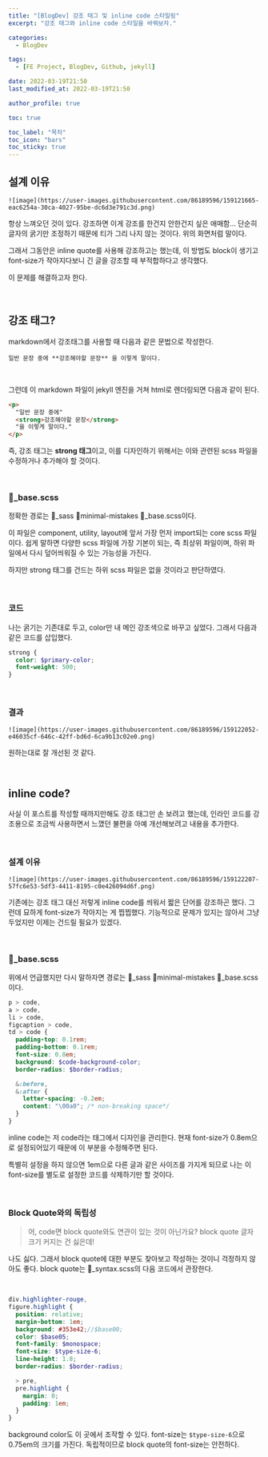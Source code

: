 ```yaml
---
title: "[BlogDev] 강조 태그 및 inline code 스타일링"
excerpt: "강조 태그와 inline code 스타일을 바꿔보자."

categories:
  - BlogDev

tags:
  - [FE Project, BlogDev, Github, jekyll]

date: 2022-03-19T21:50
last_modified_at: 2022-03-19T21:50

author_profile: true

toc: true

toc_label: "목차"
toc_icon: "bars"
toc_sticky: true
---
```



## 설계 이유

`![image](https://user-images.githubusercontent.com/86189596/159121665-eac6254a-30ca-4027-95be-dc6d3e791c3d.png)`

항상 느껴오던 것이 있다. 강조하면 이게 강조를 한건지 안한건지 싶은 애매함... 단순히 글자의 굵기만 조정하기 때문에 티가 그리 나지 않는 것이다. 위의 화면처럼 말이다.

그래서 그동안은 inline quote를 사용해 강조하고는 했는데, 이 방법도 block이 생기고 font-size가 작아지다보니 긴 글을 강조할 때 부적합하다고 생각했다.

이 문제를 해결하고자 한다.

<br />


## 강조 태그?


markdown에서 강조태그를 사용할 때 다음과 같은 문법으로 작성한다.

```
일반 문장 중에 **강조해야할 문장** 을 이렇게 말이다.
```

<br />

그런데 이 markdown 파일이 jekyll 엔진을 거쳐 html로 렌더링되면 다음과 같이 된다.

```html
<p>
  "일반 문장 중에"
  <strong>강조해야할 문장</strong>
  "을 이렇게 말이다."
</p>
```

즉, 강조 태그는 **strong 태그**이고, 이를 디자인하기 위해서는 이와 관련된 scss 파일을 수정하거나 추가해야 할 것이다.

<br />

### 📃_base.scss

정확한 경로는 📂_sass 📂minimal-mistakes 📃_base.scss이다.

이 파일은 component, utility, layout에 앞서 가장 먼저 import되는 core scss 파일이다. 쉽게 말하면 다양한 scss 파일에 가장 기본이 되는, 즉 최상위 파일이며, 하위 파일에서 다시 덮어씌워질 수 있는 가능성을 가진다.

하지만 strong 태그를 건드는 하위 scss 파일은 없을 것이라고 판단하였다.

<br />

### 코드

나는 굵기는 기존대로 두고, color만 내 메인 강조색으로 바꾸고 싶었다. 그래서 다음과 같은 코드를 삽입했다.

```scss
strong {
  color: $primary-color;
  font-weight: 500;
}
```

<br />

### 결과

`![image](https://user-images.githubusercontent.com/86189596/159122052-e46035cf-646c-42ff-bd6d-6ca9b13c02e0.png)`

원하는대로 잘 개선된 것 같다.

<br />

## inline code?

사실 이 포스트를 작성할 때까지만해도 강조 태그만 손 보려고 했는데, 인라인 코드를 강조용으로 조금씩 사용하면서 느꼈던 불편을 아예 개선해보려고 내용을 추가한다.

<br />

### 설계 이유

`![image](https://user-images.githubusercontent.com/86189596/159122207-57fc6e53-5df3-4411-8195-c0e426094d6f.png)`

기존에는 강조 태그 대신 저렇게 inline code를 씌워서 짧은 단어를 강조하곤 했다. 그런데 묘하게 font-size가 작아지는 게 찝찝했다. 기능적으로 문제가 있지는 않아서 그냥 두었지만 이제는 건드릴 필요가 있겠다.

<br />

### 📃_base.scss

위에서 언급했지만 다시 말하자면 경로는 📂_sass 📂minimal-mistakes 📃_base.scss이다.

```scss
p > code,
a > code,
li > code,
figcaption > code,
td > code {
  padding-top: 0.1rem;
  padding-bottom: 0.1rem;
  font-size: 0.8em;
  background: $code-background-color;
  border-radius: $border-radius;

  &:before,
  &:after {
    letter-spacing: -0.2em;
    content: "\00a0"; /* non-breaking space*/
  }
}
```

inline code는 저 code라는 태그에서 디자인을 관리한다. 현재 font-size가 0.8em으로 설정되어있기 때문에 이 부분을 수정해주면 된다. 

특별히 설정을 하지 않으면 1em으로 다른 글과 같은 사이즈를 가지게 되므로 나는 이 font-size를 별도로 설정한 코드를 삭제하기만 할 것이다.

<br />

### Block Quote와의 독립성

> 어, code면 block quote와도 연관이 있는 것이 아닌가요? block quote 글자 크기 커지는 건 싫은데!

나도 싫다. 그래서 block quote에 대한 부분도 찾아보고 작성하는 것이니 걱정하지 않아도 좋다. block quote는 📃_syntax.scss의 다음 코드에서 관장한다.

<br />

```scss
div.highlighter-rouge,
figure.highlight {
  position: relative;
  margin-bottom: 1em;
  background: #353e42;//$base00;
  color: $base05;
  font-family: $monospace;
  font-size: $type-size-6;
  line-height: 1.8;
  border-radius: $border-radius;

  > pre,
  pre.highlight {
    margin: 0;
    padding: 1em;
  }
}
```

background color도 이 곳에서 조작할 수 있다. font-size는 `$type-size-6`으로 0.75em의 크기를 가진다. 독립적이므로 block quote의 font-size는 안전하다.